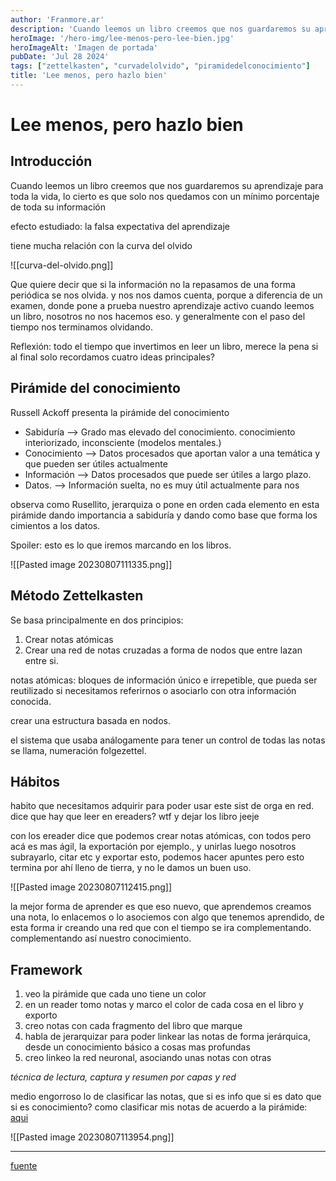 ```yaml
---
author: 'Franmore.ar'
description: 'Cuando leemos un libro creemos que nos guardaremos su aprendizaje para toda la vida, lo cierto es que solo nos quedamos con un mínimo porcentaje de toda su información.'
heroImage: '/hero-img/lee-menos-pero-lee-bien.jpg'
heroImageAlt: 'Imagen de portada'
pubDate: 'Jul 28 2024'
tags: ["zettelkasten", "curvadelolvido", "piramidedelconocimiento"]
title: 'Lee menos, pero hazlo bien'
---
```


# Lee menos, pero hazlo bien

## Introducción

Cuando leemos un libro creemos que nos guardaremos su aprendizaje para toda la vida, lo cierto es que solo nos quedamos con un mínimo porcentaje de toda su información

efecto estudiado: la falsa expectativa del aprendizaje

tiene mucha relación con la curva del olvido

![[curva-del-olvido.png]]

Que quiere decir que si la información no la repasamos de una forma periódica se nos olvida.
y nos nos damos cuenta, porque a diferencia de un examen, donde pone a prueba nuestro aprendizaje activo cuando leemos un libro, nosotros no nos hacemos eso. y generalmente con el paso del tiempo nos terminamos olvidando.

Reflexión: todo el tiempo que invertimos en leer un libro, merece la pena si al final solo recordamos cuatro ideas principales?

## Pirámide del conocimiento

Russell Ackoff presenta la pirámide del conocimiento

- Sabiduría --> Grado mas elevado del conocimiento. conocimiento interiorizado, inconsciente (modelos mentales.)
- Conocimiento --> Datos procesados que aportan valor a una temática y que pueden ser útiles actualmente
- Información --> Datos procesados que puede ser útiles a largo plazo.
- Datos. --> Información suelta, no es muy útil actualmente para nos

observa como Rusellito, jerarquiza o pone en orden cada elemento en esta pirámide dando importancia a sabiduría y dando como base que forma los cimientos a los datos.

Spoiler: esto es lo que iremos marcando en los libros.

![[Pasted image 20230807111335.png]]

## Método Zettelkasten

Se basa principalmente en dos principios:

1. Crear notas atómicas
2. Crear una red de notas cruzadas a forma de nodos que entre lazan entre si.

notas atómicas: bloques de información único e irrepetible, que pueda ser reutilizado si necesitamos referirnos o asociarlo con otra información conocida.

crear una estructura basada en nodos.

el sistema que usaba análogamente para tener un control de todas las notas se llama, numeración folgezettel.

## Hábitos

habito que necesitamos adquirir para poder usar este sist de orga en red.
dice que hay que leer en ereaders? wtf y dejar los libro jeeje

con los ereader dice que podemos crear notas atómicas, con todos pero acá es mas ágil, la exportación por ejemplo., y unirlas luego nosotros
subrayarlo, citar etc y exportar esto, podemos hacer apuntes pero esto termina por ahí lleno de tierra, y no le damos un buen uso.

![[Pasted image 20230807112415.png]]

la mejor forma de aprender es que eso nuevo, que aprendemos creamos una nota, lo enlacemos o lo asociemos con algo que tenemos aprendido, de esta forma ir creando una red que con el tiempo se ira complementando. complementando así nuestro conocimiento.

## Framework

1. veo la pirámide que cada uno tiene un color
2. en un reader tomo notas y marco el color de cada cosa en el libro y exporto
3. creo notas con cada fragmento del libro que marque
4. habla de jerarquizar para poder linkear las notas de forma jerárquica, desde un conocimiento básico a cosas mas profundas
5. creo linkeo la red neuronal, asociando unas notas con otras

*técnica de lectura, captura y resumen por capas y red*

medio engorroso lo de clasificar las notas, que si es info que si es dato que si es conocimiento? 
como clasificar mis notas de acuerdo a la pirámide: [aqui](https://youtu.be/kz-WMtOQfZg?t=703)

![[Pasted image 20230807113954.png]]

---

[fuente](https://www.youtube.com/watch?v=kz-WMtOQfZg&t=5s)
